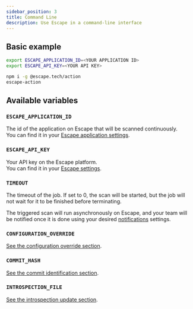 ```yaml
---
sidebar_position: 3
title: Command Line
description: Use Escape in a command-line interface
---
```




## Basic example

```bash
export ESCAPE_APPLICATION_ID=<YOUR APPLICATION ID>
export ESCAPE_API_KEY=<YOUR API KEY>

npm i -g @escape.tech/action
escape-action
```

## Available variables

### `ESCAPE_APPLICATION_ID` <TypeTag type="string"/> <RequiredTag/> 

The id of the application on Escape that will be scanned continuously.  
You can find it in your [Escape application settings](https://app.escape.tech).

### `ESCAPE_API_KEY` <TypeTag type="string"/> <RequiredTag/>

Your API key on the Escape platform.  
You can find it in your [Escape settings](https://app.escape.tech/user/profile/).


### `TIMEOUT` <TypeTag type="number"/>
The timeout of the job. If set to 0, the scan will be started, but the job will not wait for it to be finished before terminating. 

The triggered scan will run asynchronously on Escape, and your team will be notified once it is done using your desired [notifications](/integrations) settings.

### `CONFIGURATION_OVERRIDE` <TypeTag type="string"/>

[See the configuration override section](/ci-cd/configuration-override).

### `COMMIT_HASH` <TypeTag type="string"/>

[See the commit identification section](/ci-cd/commit-sha).

### `INTROSPECTION_FILE` <TypeTag type="path"/>

[See the introspection update section](/ci-cd/introspection-update).
